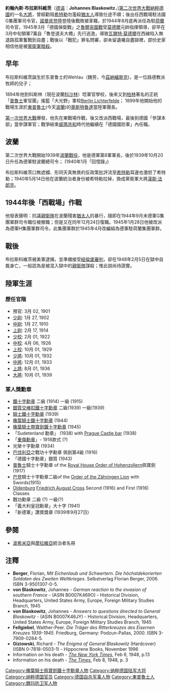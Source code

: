 {{noteTA
|G1=Military
|G2=Shipname
|G3=地名
}}
{{Infobox Military Person
|name=約翰內斯·布拉斯科維茨<br />（Johannes Blaskowitz）
|lived=1883年7月10日-1948年2月5日
|image=[[File:Bundesarchiv_Bild_146-2004-004-05,_Johannes_Blaskowitz.jpg|250px]]
|caption=1939年的布拉斯科維茨
|placeofbirth={{flagicon|German Empire}}[[德意志帝國|德意志帝國]][[普魯士王國|普魯士王國]][[東普魯士|東普魯士]][[兹纳缅斯克_(加里宁格勒州)|韋勞]] <br>(今[[俄罗斯|俄罗斯]][[加里寧格勒州|加里寧格勒州]][[兹纳缅斯克_(加里宁格勒州)|兹纳缅斯克]])
|placeofdeath=[[纽伦堡|纽伦堡]]
|nickname=
|allegiance={{flagicon|German Empire}}[[德意志帝国|德意志帝国]]（至1918年）<br>{{flagicon|Germany}}[[魏玛共和国|魏玛共和国]]（至1933年）<br>{{flagicon|Nazi Germany}}[[纳粹德国|纳粹德国]]
|serviceyears=1901年 - 1945年
|rank=[[大將|大將]]
|commands=德国第8军<br>德国第9军<br>德国第1军<br>德国G集团军群<br>德國H集团军群
|unit=
|battles=[[第一次世界大战|第一次世界大战]]<br>[[第二次世界大战|第二次世界大战]]
|awards=[[鐵十字勳章|橡葉帶劍騎士鐵十字勳章]]
|laterwork=}}
'''約翰內斯·布拉斯科維茨'''（[[德语|德语]]：'''Johannes Blaskowitz'''，{{bd|1883年|7月10日|1948年|2月5日|CatIdx=J}})[[第二次世界大戰|第二次世界大戰]][[納粹德國|納粹德國]]的一名[[大將|大將]]，曾經勸阻[[希特勒|希特勒]]勿濫殺[[猶太人|猶太人]]導致仕途不順；後出任西戰場駐法國G集團軍司令官，[[諾曼底登陸|諾曼底登陸]]登陸後戰敗被革職，於1944年8月底再派任為駐[[荷蘭|荷蘭]]司令官，1945年3月「德國保衛戰」之[[魯爾突圍戰|魯爾突圍戰]]受[[莫德爾|莫德爾]]元帥指揮領導，卻早在3月中旬領軍7萬自「魯登道夫大橋」先行逃逸，導致[[瓦爾特·莫德爾|瓦爾特·莫德爾]]在西線陷入無退路孤軍奮戰到自盡；戰後以「戰犯」罪名問審，卻未留遺囑自盡獄裡，部份史家相信他是被[[黨衛軍|黨衛軍]][[暗殺|暗殺]]。

==早年==
布拉斯科維茨誕生於东普鲁士的Wehlau（魏劳，今[[茲納緬斯克|茲納緬斯克]])，是一位路德教派牧師的兒子；

1894年他到科斯林（現在波蘭[[科沙林|科沙林]]）唸軍官學校，後來又到[[柏林|柏林]]著名的正統「[[普魯士|普魯士]]軍官團」搖籃「大光野」軍校[[Berlin_Lichterfelde|Berlin Lichterfelde]]； 1899年他開始他的戰場生涯於[[東普魯士|東普魯士]](今天[[波蘭|波蘭]])的[[奧斯特魯達|奧斯特魯達]]當陸軍團長。

[[第一次世界大戰|第一次世界大戰]]爆發，他先在東戰場作戰，後又改派西戰場，最後到德國「參謀本部」當參謀軍官；戰爭結束[[威瑪共和|威瑪共和]]時代他繼續在「德國國防軍」內任職。

==波蘭==
第二次世界大戰開始1939年[[波蘭戰役|波蘭戰役]]，他是德軍第8軍軍長，後於1939年10月20日升任為德軍駐波蘭總司令；
{{cquote|在德軍與親衛隊之間彼此嫌惡氣氛越演越烈，正統德軍感覺到被[[納粹德國|納粹德國]]瘋狂的人民及政府官員鞭策去做「屠猶」罪行是吃飽撐著、不必須做的事。}}(1940年1月「回憶錄」)

布拉斯科維茨口無遮攔、形同天真無畏的反政策批評流至[[希特勒|希特勒]]耳邊也激怒了希特勒；1940年5月14日他在波蘭統治者身份被希特勒拉掉，換成黨衛軍大將[[漢斯·法郎克|漢斯·法郎克]]。

==1944年後「西戰場」作戰==

他發表聲明：抗議[[親衛隊|親衛隊]]在波蘭殘害[[猶太人|猶太人]]的暴行，隨即在1944年9月末德軍G集團軍群司令職位被撤職；但是又在同年12月24日復職。1945年1月28日他被改派為德軍H集團軍群司令，此集團軍群於1945年4月改編組為德軍駐荷蘭集團軍群。

==戰後==

布拉斯科維茨被美軍逮捕，並準備接受[[紐倫堡審判|紐倫堡審判]]，卻在1948年2月5日在獄中自裁身亡，一般認為是被混入獄中的[[親衛隊|親衛隊]]謀殺；惟此說尚待證實。

==陸軍生涯==

===歷任官階===

*  預官: 3月 02, 1901
* [[少尉|少尉]]: 1月 27, 1902
* [[中尉|中尉]]: 1月 27, 1910
* [[上尉|上尉]]: 2月 17, 1914
* [[少校|少校]]: 2月 01, 1922 
* [[中校|中校]]: 4月 06, 1926
* [[上校|上校]]: 10月 01, 1929
* [[少將|少將]]: 10月 01, 1932
* [[中將|中將]]: 12月 01, 1933
* [[上將|上將]]:  8月 01, 1936
* [[大將|大將]]: 10月 01, 1939

===軍人獎勳章===

* [[鐵十字勳章|鐵十字勳章]] 二級 (1914) 一級 (1915) 
* [[鐵十字勳章|銀質交棒扣鐵十字勳章]] 二級(1939)  一級(1939) 
* [[鐵十字勳章|騎士鐵十字勳章]] (1939)
* [[鐵十字勳章|橡葉騎士鐵十字勳章]] (1944)
* [[鐵十字勳章|橡葉騎士帶寶劍鐵十字勳章]] (1945)
* 「Sudetenland 勳章」 (1938) with [[Sudetenland_Medal|Prague Castle bar]] (1938)
* 「[[重傷勳章|重傷勳章]]」- 1918款式 (?)
* 光榮十字勳章 (1934)
* [[巴伐利亞|巴伐利亞]]之戰功十字勳章 佩劍第4級 (1916)
* 「德國十字勳章」銀質 (1943)
* [[普魯士|普魯士]]騎士十字勳章 of the [[Royal_House_Order_of_Hohenzollern|Royal House Order of Hohenzollern]]佩寶劍(1917)
* [[巴登|巴登]]騎士十字勳章二級of the [[Order_of_the_Zähringen_Lion|Order of the Zähringen Lion]] with Swords(1915)
* [[Oldenburg|Oldenburg]] [[Friedrich_August_Cross|Friedrich August Cross]] Second (1916) and First (1916) Classes
* 戰功勳章 二級 (?)  一級(?)  
* 「義大利皇冠勳章」大十字 (1941)
* 「新德軍」讚賞獎章 (1939年9月27日)

==參閱==
* [[波希米亞|波希米亞]]與[[摩拉維亞|摩拉維亞]]統治者名冊

==注釋==
{{reflist}}
<div class="references-small">
* '''Berger''', Florian, ''Mit Eichenlaub und Schwertern. Die höchstdekorierten Soldaten des Zweiten Weltkrieges''. Selbstverlag Florian Berger, 2006. ISBN 3-9501307-0-5.
* '''von Blaskowitz''',  Johannes - ''German reaction to the invasion of southern France'' - (ASIN B0007K469O) - Historical Division, Headquarters, United States Army, Europe, Foreign Military Studies Branch, 1945
* '''von Blaskowitz''',  Johannes - ''Answers to questions directed to General Blaskowitz'' - (ASIN B0007K46JY) - Historical Division, Headquarters, United States Army, Europe, Foreign Military Studies Branch, 1945
* '''Fellgiebel''', Walther-Peer. ''Die Träger des Ritterkreuzes des Eisernen Kreuzes 1939-1945''.  Friedburg, Germany: Podzun-Pallas, 2000. ISBN 3-7909-0284-5.
* '''Giziowski''', Richard - ''The Enigma of General Blaskowitz'' (Hardcover) (ISBN 0-7818-0503-1) - Hippocrene Books, November 1996
* Information on his death - ''[[The_New_York_Times|The New York Times]]'', Feb 6, 1948, p.13
* Information on his death - ''[[The_Times|The Times]]'', Feb 8, 1948, p. 3
</div>

{{start box}}
{{s-gov}}
{{succession box|
before=沒有|
title=[[波希米亞和摩拉維亞保護國|駐波希米亞和摩拉維亞保護長官]]|
years= 1939年3月15日 – 1939年3月21日|
after=[[康斯坦丁·馮·紐賴特|康斯坦丁·馮·紐賴特]]}}
{{s-mil}}
{{succession box|
before=沒有|
after=[[奧圖·沃爾勒|奧圖·沃爾勒]]陸軍上將|
title= [[德國第8軍團|第8軍團]]司令|
years=1939年9月1日 - 1939年10月20日
}}
{{succession box|
before=沒有|
after=[[阿道夫·施特勞斯|阿道夫·施特勞斯]]陸軍上將|
title= [[德國第9軍團|第9軍團]]司令|
years=1940年5月15日 - 1940年5月29日
}}
{{succession box|
before=[[埃爾温·馮·維茨莱本|埃爾温·馮·維茨莱本]]陸軍上將|
after=[[喬其姆·雷美爾森|喬其姆·雷美爾森]]陸軍上將|
title= [[德國第1軍團|第1軍團]]司令|
years=1940年10月24日 - 1944年5月2日
}}
{{succession box|
before=沒有|
after=[[赫爾曼·巴爾克|赫爾曼·巴爾克]]陸軍上將|
title= [[德國G集團軍|G集團軍]]司令|
years=1944年5月8日 - 1944年9月20日
}}
{{succession box|
before=[[赫爾曼·巴爾克|赫爾曼·巴爾克]]陸軍上將|
after=[[保羅·豪塞爾|保羅·豪塞爾]]陸軍上將|
title= [[德國G集團軍|G集團軍]]司令|
years=1944年12月24日 - 1945年1月29日
}}
{{succession box|
before=[[克特·司徒登|克特·司徒登]]空軍上將|
after=[[恩斯特·布施|恩斯特·布施]][[陸軍元帥|陸軍元帥]]|
title=[[德國H集團軍|H集團軍]]司令|
years=1945年1月30日 - 1945年4月15日
}}
{{end box}}
{{納粹德國大將}}
{{Authority control}}
{{DEFAULTSORT:Blaskowitz, Johannes}}
[[Category:橡葉騎士佩寶劍鐵十字勳章人物|Category:橡葉騎士佩寶劍鐵十字勳章人物]]
[[Category:纳粹德国陆军大将|Category:纳粹德国陆军大将]]
[[Category:纳粹德国官员|Category:纳粹德国官员]]
[[Category:德国自杀军事人物|Category:德国自杀军事人物]]
[[Category:東普魯士人|Category:東普魯士人]]
[[Category:魏玛防卫军人物|Category:魏玛防卫军人物]]